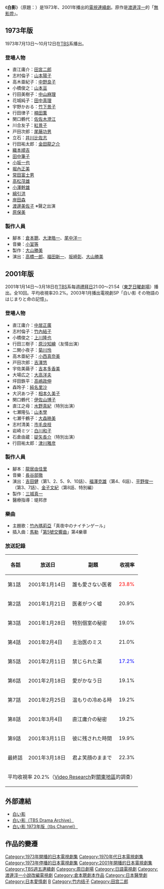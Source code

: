 《'''白影'''》（原題：{{lang|ja|'''白い影'''}}）是1973年、2001年播出的[[日本電視劇|電視連續劇]]。原作是[[渡邊淳一|渡邊淳一]]的「[[無影燈|無影燈]]」。

==1973年版==
1973年7月13日～10月12日在[[TBS|TBS]]系播出。

===登場人物===
*直江庸介：[[田宮二郎|田宮二郎]]
*志村倫子：[[山本陽子|山本陽子]]
*高木亜紀子：[[中野良子|中野良子]]
*小橋俊之：[[山本亘|山本亘]]
*行田美樹子：[[中山麻理|中山麻理]]
*花城純子：[[田中真理|田中真理]]
*宇野かおる：[[竹下景子|竹下景子]]
*行田律子：[[楠田薫|楠田薫]]
*関口鶴代：[[佐佐木澄江|佐佐木澄江]]
*川合友子：[[紅景子|紅景子]]
*戸田次郎：[[尾藤功男|尾藤功男]]
*立石：[[井川比佐志|井川比佐志]]
*行田祐太郎：[[金田龍之介|金田龍之介]]
*[[織本順吉|織本順吉]]
*[[田中筆子|田中筆子]]
*[[小坂一也|小坂一也]]
*[[堀內正美|堀內正美]]
*[[常田富士男|常田富士男]]
*[[高松茂雄|高松茂雄]]
*[[小澤幹雄|小澤幹雄]]
*[[綿引勝彦|綿引洪]]
*[[岸田森|岸田森]]
*[[渡邊美佐子|渡邊美佐子]] ※聲之出演
*[[原保美|原保美]]

===製作人員===
*腳本：[[倉本聰|倉本聰]]、[[大津皓一|大津皓一]]、[[尾中洋一|尾中洋一]]
*音樂：[[小室等|小室等]]
*製作：[[大山勝美|大山勝美]]
*演出：[[高橋一郎|高橋一郎]]、[[福田新一|福田新一]]、[[坂崎彰|坂崎彰]]、[[大山勝美|大山勝美]]

==2001年版==
2001年1月14日～3月18日在[[TBS|TBS]]系每週[[禮拜日|禮拜日]]21:00～21:54（[[周日劇場|東芝日曜劇場]]）播出。全10回。平均收視率20.2%。2003年1月播出電視劇SP「白い影 その物語のはじまりと命の記憶」。

===登場人物===
*直江庸介：[[中居正廣|中居正廣]]
*志村倫子：[[竹內結子|竹內結子]]
*小橋俊之：[[上川隆也|上川隆也]]
*行田三樹子：[[原沙知繪|原沙知繪]]（友情出演）
*二関小夜子：[[菊川怜|菊川怜]]
*高木亜紀子：[[小西真奈美|小西真奈美]]
*戸田次郎：[[吉澤悠|吉澤悠]]
*宇佐美繭子：[[吉本多香美|吉本多香美]]
*大場広之：[[大高洋夫|大高洋夫]]
*坪田鉄平：[[高嶋政伸|高嶋政伸]]
*森玲子：[[純名里沙|純名里沙]]
*大沢あつ子：[[相本久美子|相本久美子]]
*関口鶴代：[[伊佐山博子|伊佐山博子]]
*直江之母：[[水野真紀|水野真紀]]（特別出演）
*七瀬隆弘：[[山本學|山本學]]
*七瀬千鶴子：[[大森暁美|大森暁美]]
*志村清美：[[市毛良枝|市毛良枝]]
*岩崎ミツ：[[白川和子|白川和子]]
*石倉由蔵：[[碇矢長介|碇矢長介]]（特別出演）
*行田祐太郎：[[津川雅彦|津川雅彦]]

===製作人員===
*腳本：[[龍居由佳里|龍居由佳里]]
*音樂：[[長谷部徹|長谷部徹]]
*演出：[[吉田健|吉田健]]（第1、2、5、9、10話）、[[福澤克雄|福澤克雄]]（第4、6話）、[[平野俊一|平野俊一]]（第3、7話）、[[金子文紀|金子文紀]]（第8話、特別編）
*製作：[[三城真一|三城真一]]
*醫療指導：堤邦彦

===樂曲===
*主題歌：[[竹內瑪莉亞|竹內瑪莉亞]]「真夜中のナイチンゲール」
*插入曲：[[古斯塔夫·馬勒|馬勒]]「[[第5號交響曲_(馬勒)|第5號交響曲]]」第4樂章

=== 放送記錄 ===
{| class="wikitable" style="text-align:center"
|-
!各話!!放送日!!副題!!收視率
|-
|第1話||2001年1月14日||誰も愛さない医者||<font color=red>23.8%
|-
|第2話||2001年1月21日||医者がつく嘘||20.9%
|-
|第3話||2001年1月28日||特別個室の秘密||19.0%
|-
|第4話||2001年2月4日||主治医のミス||21.0%
|-
|第5話||2001年2月11日||禁じられた薬||<font color=blue>17.2%
|-
|第6話||2001年2月18日||愛がかなう日||19.1%
|-
|第7話||2001年2月25日||温もりの冷める時||19.2%
|-
|第8話||2001年3月4日||直江庸介の秘密||19.2%
|-
|第9話||2001年3月11日||彼に残された時間||19.9%
|-
|最終話||2001年3月18日||君よ笑顔のままで||22.3%
|-
!colspan="6"|平均收視率 20.2%（[[Video_Research|Video Research]]對[[關東地方|關東地區]]的調查）
|}

==外部連結==
*[http://www.tbs.co.jp/shiroikage/sp/top.html 白い影] {{Wayback|url=http://www.tbs.co.jp/shiroikage/sp/top.html |date=20120128134751 }}
*[http://www.tbs.co.jp/drama_archive/shiroikage/index-j.html 白い影（TBS Drama Archive）] {{Wayback|url=http://www.tbs.co.jp/drama_archive/shiroikage/index-j.html |date=20160308224538 }}
*[http://www.tbs.co.jp/tbs-ch/lineup/d0069.html 白い影 1973年版（tbs Channel）] {{Wayback|url=http://www.tbs.co.jp/tbs-ch/lineup/d0069.html |date=20120128134107 }}

== 作品的變遷 ==
{{電視節目的變遷|
電視台=[[TBS|TBS]]系|
播放檔次=金曜22時枠|
節目名稱=白影|
上一節目=遥かなるわが町|
下一節目=別れの午後|
2電視台=[[TBS|TBS]]|
2播放檔次=[[日曜劇場|日曜劇場]]|
2節目名稱=白影|
2上一節目=[[頑固老爹|頑固老爹]]|
2下一節目=[[Love_Story|Love Story]]
}}

{{周日劇場}}

{{DEFAULTSORT:Shiroikage}}
[[Category:1973年開播的日本電視劇集|Category:1973年開播的日本電視劇集]]
[[Category:1970年代日本電視劇集|Category:1970年代日本電視劇集]]
[[Category:1973年停播的日本電視劇集|Category:1973年停播的日本電視劇集]]
[[Category:2001年開播的日本電視劇集|Category:2001年開播的日本電視劇集]]
[[Category:TBS週五連續劇|Category:TBS週五連續劇]]
[[Category:周日劇場|Category:周日劇場]]
[[Category:日語電視劇|Category:日語電視劇]]
[[Category:渡邊淳一小說改編電視劇|Category:渡邊淳一小說改編電視劇]]
[[Category:倉本聰劇本作品|Category:倉本聰劇本作品]]
[[Category:日本醫學劇|Category:日本醫學劇]]
[[Category:日本愛情劇|Category:日本愛情劇]]
[[Category:中居正广所主演的电视剧|B]]
[[Category:竹内结子|Category:竹内结子]]
[[Category:田宫二郎|Category:田宫二郎]]